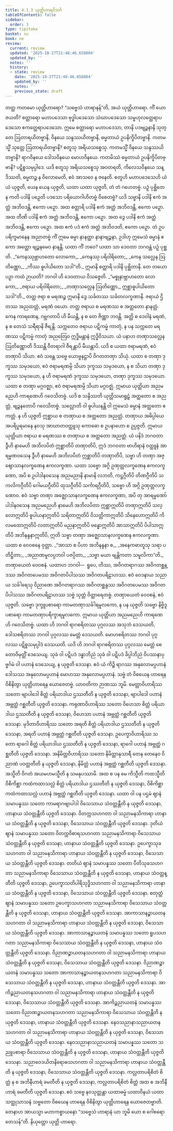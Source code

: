 ```yaml
---
title: 4.1.3 ယုတ္တိဟာရဝိဘင်္ဂ
tableOfContents: false
sidebar:
  order: 3
type: tipitaka
basket: su
book: ne
review:
  current: review
  updated: '2025-10-27T21:48:46.658804'
  updated_by: ''
  notes: ''
  history:
  - state: review
    date: '2025-10-27T21:48:46.658804'
    updated_by: ''
    notes: ''
    previous_state: draft
---
```



<ReviewStatus review={frontmatter.review} showDetails={true} />

<HypothesisAnnotation frontmatter={frontmatter} />

<DynamicBreadcrumb />

<Division number="18" book="ne" e="ch" v="27" p="4">

<Paragraph number="157" book="ne">
တတ္ထ ကတမော ယုတ္တိဟာရော? “သဗ္ဗေသံ ဟာရာနန်”တိ, အယံ ယုတ္တိဟာရော. ကိံ ယောဇယတိ? စတ္တာရော မဟာပဒေသာ ဗုဒ္ဓါပဒေသော သံဃာပဒေသော သမ္ဗဟုလတ္ထေရာပဒေသော ဧကတ္ထေရာပဒေသော. ဣမေ စတ္တာရော မဟာပဒေသာ, တာနိ ပဒဗျဉ္ဇနာနိ သုတ္တေ ဩတာရယိတဗ္ဗာနိ, ဝိနယေ သန္ဒဿယိတဗ္ဗာနိ, ဓမ္မတာယံ ဥပနိက္ခိပိတဗ္ဗာနိ.
</Paragraph>

<Paragraph number="158" book="ne">
ကတမသ္မိံ သုတ္တေ ဩတာရယိတဗ္ဗာနိ? စတူသု အရိယသစ္စေသု. ကတမသ္မိံ ဝိနယေ သန္ဒဿယိတဗ္ဗာနိ? ရာဂဝိနယေ ဒေါသဝိနယေ မောဟဝိနယေ. ကတမိဿံ ဓမ္မတာယံ ဥပနိက္ခိပိတဗ္ဗာနိ? ပဋိစ္စသမုပ္ပါဒေ. ယဒိ စတူသု အရိယသစ္စေသု အဝတရတိ, ကိလေသဝိနယေ သန္ဒိဿတိ, ဓမ္မတဉ္စ န ဝိလောမေတိ, ဧဝံ အာသဝေ န ဇနေတိ. စတူဟိ မဟာပဒေသေဟိ ယံ ယံ ယုဇ္ဇတိ, ယေန ယေန ယုဇ္ဇတိ, ယထာ ယထာ ယုဇ္ဇတိ, တံ တံ ဂဟေတဗ္ဗံ.
</Paragraph>

</Division>
<Division number="19" book="ne" e="ch" v="27" p="4">

<Paragraph number="159" book="ne">
ပဉှံ ပုစ္ဆိတေန ကတိ ပဒါနိ ပဉှေတိ ပဒသော ပရိယောဂါဟိတဗ္ဗံ ဝိစေတဗ္ဗံ? ယဒိ သဗ္ဗာနိ ပဒါနိ ဧကံ အတ္ထံ အဘိဝဒန္တိ, ဧကော ပဉှော. အထ စတ္တာရိ ပဒါနိ ဧကံ အတ္ထံ အဘိဝဒန္တိ, ဧကော ပဉှော. အထ တီဏိ ပဒါနိ ဧကံ အတ္ထံ အဘိဝဒန္တိ, ဧကော ပဉှော. အထ ဒွေ ပဒါနိ ဧကံ အတ္ထံ အဘိဝဒန္တိ, ဧကော ပဉှော. အထ ဧကံ ပဒံ ဧကံ အတ္ထံ အဘိဝဒတိ, ဧကော ပဉှော. တံ ဥပပရိက္ခမာနေန အညာတဗ္ဗံ ကိံ ဣမေ ဓမ္မာ နာနတ္ထာ နာနာဗျဉ္ဇနာ, ဥဒါဟု ဣမေသံ ဓမ္မာနံ ဧကော အတ္ထော ဗျဉ္ဇနမေဝ နာနန္တိ. ယထာ ကိံ ဘဝေ? ယထာ သာ ဒေဝတာ ဘဂဝန္တံ ပဉှံ ပုစ္ဆတိ.
</Paragraph>

<Paragraph number="160" type="verses" book="ne">
_“ကေနဿုဗ္ဘာဟတော လောကော,_  
_ကေနဿု ပရိဝါရိတော;_  
_ကေန သလ္လေန ဩတိဏ္ဏော,_  
_ကိဿ ဓူပါယိတော သဒါ”တိ._  

</Paragraph>

<Paragraph number="161" book="ne">
ဣမာနိ စတ္တာရိ ပဒါနိ ပုစ္ဆိတာနိ. တေ တယော ပဉှာ ကထံ ဉာယတိ? ဘဂဝါ ဟိ ဒေဝတာယ ဝိသဇ္ဇေတိ.
</Paragraph>

<Paragraph number="162" type="verses" book="ne">
_“မစ္စုနာဗ္ဘာဟတော လောကော,_  
_ဇရာယ ပရိဝါရိတော;_  
_တဏှာသလ္လေန ဩတိဏ္ဏော,_  
ဣစ္ဆာဓူပါယိတော သဒါ”တိ._  

</Paragraph>

</Division>
<Division number="20" book="ne" e="ch" v="27" p="5">

<Paragraph number="163" book="ne">
တတ္ထ ဇရာ စ မရဏဉ္စ ဣမာနိ ဒွေ သင်္ခတဿ သင်္ခတလက္ခဏာနိ. ဇရာယံ ဌိတဿ အညထတ္တံ, မရဏံ ဝယော. တတ္ထ ဇရာယ စ မရဏဿ စ အတ္ထတော နာနတ္တံ. ကေန ကာရဏေန, ဂဗ္ဘဂတာပိ ဟိ မီယန္တိ, န စ တေ ဇိဏ္ဏာ ဘဝန္တိ. အတ္ထိ စ ဒေဝါနံ မရဏံ, န စ တေသံ သရီရာနိ ဇီရန္တိ. သက္ကတေဝ ဇရာယ ပဋိကမ္မံ ကာတုံ, န ပန သက္ကတေ မရဏဿ ပဋိကမ္မံ ကာတုံ အညတြေဝ ဣဒ္ဓိမန္တာနံ ဣဒ္ဓိဝိသယာ. ယံ ပနာဟ တဏှာသလ္လေန ဩတိဏ္ဏောတိ ဒိဿန္တိ ဝီတရာဂါ ဇီရန္တာပိ မီယန္တာပိ. ယဒိ စ ယထာ ဇရာမရဏံ, ဧဝံ တဏှာပိ သိယာ. ဧဝံ သန္တေ သဗ္ဗေ ယောဗ္ဗနဋ္ဌာပိ ဝိဂတတဏှာ သိယုံ. ယထာ စ တဏှာ ဒုက္ခဿ သမုဒယော, ဧဝံ ဇရာမရဏမ္ပိ သိယာ ဒုက္ခဿ သမုဒယော, န စ သိယာ တဏှာ ဒုက္ခဿ သမုဒယော, န ဟိ ဇရာမရဏံ ဒုက္ခဿ သမုဒယော, တဏှာ ဒုက္ခဿ သမုဒယော. ယထာ စ တဏှာ မဂ္ဂဝဇ္ဈာ, ဧဝံ ဇရာမရဏမ္ပိ သိယာ မဂ္ဂဝဇ္ဈံ. ဣမာယ ယုတ္တိယာ အညမညေဟိ ကာရဏေဟိ ဂဝေသိတဗ္ဗံ. ယဒိ စ သန္ဒိဿတိ ယုတ္တိသမာရူဠှံ အတ္ထတော စ အညတ္တံ, ဗျဉ္ဇနတောပိ ဂဝေသိတဗ္ဗံ.
</Paragraph>

<Paragraph number="164" book="ne">
သလ္လောတိ ဝါ ဓူပါယနန္တိ ဝါ ဣမေသံ ဓမ္မာနံ အတ္ထတော ဧကတ္တံ. န ဟိ ယုဇ္ဇတိ ဣစ္ဆာယ စ တဏှာယ စ အတ္ထတော အညတ္တံ. တဏှာယ အဓိပ္ပါယေ အပရိပူရမာနေ နဝသု အာဃာတဝတ္ထူသု ကောဓော စ ဥပနာဟော စ ဥပ္ပဇ္ဇတိ. ဣမာယ ယုတ္တိယာ ဇရာယ စ မရဏဿ စ တဏှာယ စ အတ္ထတော အညတ္တံ.
</Paragraph>

<Paragraph number="165" book="ne">
ယံ ပနိဒံ ဘဂဝတာ ဒွီဟိ နာမေဟိ အဘိလပိတံ ဣစ္ဆာတိပိ တဏှာတိပိ, ဣဒံ ဘဂဝတာ ဗာဟိရာနံ ဝတ္ထူနံ အာရမ္မဏဝသေန ဒွီဟိ နာမေဟိ အဘိလပိတံ ဣစ္ဆာတိပိ တဏှာတိပိ, သဗ္ဗာ ဟိ တဏှာ အဇ္ဈောသာနလက္ခဏေန ဧကလက္ခဏာ. ယထာ သဗ္ဗော အဂ္ဂိ ဥဏှတ္တလက္ခဏေန ဧကလက္ခဏော, အပိ စ ဥပါဒါနဝသေန အညမညာနိ နာမာနိ လဘတိ, ကဋ္ဌဂ္ဂီတိပိ တိဏဂ္ဂီတိပိ သကလိကဂ္ဂီတိပိ ဂေါမယဂ္ဂီတိပိ ထုသဂ္ဂီတိပိ သင်္ကာရဂ္ဂီတိပိ, သဗ္ဗော ဟိ အဂ္ဂိ ဥဏှတ္တလက္ခဏောဝ. ဧဝံ သဗ္ဗာ တဏှာ အဇ္ဈောသာနလက္ခဏေန ဧကလက္ခဏာ, အပိ တု အာရမ္မဏော်ပါဒါနဝသေန အညမညေဟိ နာမေဟိ အဘိလပိတာ ဣစ္ဆာဣတိပိ တဏှာဣတိပိ သလ္လောဣတိပိ ဓူပါယနာဣတိပိ သရိတာဣတိပိ ဝိသတ္တိကာဣတိပိ သိနေဟောဣတိပိ ကိလမထောဣတိပိ လတာဣတိပိ မညနာဣတိပိ ဗန္ဓောဣတိပိ အာသာဣတိပိ ပိပါသာဣတိပိ အဘိနန္ဒနာဣတိပိ, ဣတိ သဗ္ဗာ တဏှာ အဇ္ဈောသာနလက္ခဏေန ဧကလက္ခဏာ. ယထာ စ ဝေဝစနေ ဝုတ္တာ.
</Paragraph>

<Paragraph number="166" type="verses" book="ne">
_“အာသာ စ ပိဟာ အဘိနန္ဒနာ စ,_  
_အနေကဓာတူသု သရာ ပတိဋ္ဌိတာ;_  
_အညာဏမူလပ္ပဘဝါ ပဇပ္ပိတာ,_  
_သဗ္ဗာ မယာ ဗျန္တိကတာ သမူလိကာ”တိ._  

</Paragraph>

<Paragraph number="167" book="ne">
တဏှာယေတံ ဝေဝစနံ. ယထာဟ ဘဂဝါ—  ရူပေ, တိဿ, အဝိဂတရာဂဿ အဝိဂတစ္ဆန္ဒဿ အဝိဂတပေမဿ အဝိဂတပိပါသဿ အဝိဂတပရိဠာဟဿ. ဧဝံ ဝေဒနာယ သညာယ သင်္ခါရေသု ဝိညာဏေ အဝိဂတရာဂဿ အဝိဂတစ္ဆန္ဒဿ အဝိဂတပေမဿ အဝိဂတပိပါသဿ အဝိဂတပရိဠာဟဿ သဗ္ဗံ သုတ္တံ ဝိတ္ထာရေတဗ္ဗံ. တဏှာယေတံ ဝေဝစနံ, ဧဝံ ယုဇ္ဇတိ.
</Paragraph>

</Division>
<Division number="21" book="ne" e="ch" v="27" p="5">

<Paragraph number="168" book="ne">
သဗ္ဗော ဒုက္ခူပစာရော ကာမတဏှာသင်္ခါရမူလကော, န ပန ယုဇ္ဇတိ သဗ္ဗော နိဗ္ဗိဒူပစာရော ကာမတဏှာပရိက္ခာရမူလကော. ဣမာယ ယုတ္တိယာ အညမညေဟိ ကာရဏေဟိ ဂဝေသိတဗ္ဗံ.
</Paragraph>

<Paragraph number="169" book="ne">
ယထာ ဟိ ဘဂဝါ ရာဂစရိတဿ ပုဂ္ဂလဿ အသုဘံ ဒေသယတိ, ဒေါသစရိတဿ ဘဂဝါ ပုဂ္ဂလဿ မေတ္တံ ဒေသယတိ. မောဟစရိတဿ ဘဂဝါ ပုဂ္ဂလဿ ပဋိစ္စသမုပ္ပါဒံ ဒေသယတိ. ယဒိ ဟိ ဘဂဝါ ရာဂစရိတဿ ပုဂ္ဂလဿ မေတ္တံ စေတောဝိမုတ္တိံ ဒေသေယျ. သုခံ ဝါ ပဋိပဒံ ဒန္ဓာဘိညံ သုခံ ဝါ ပဋိပဒံ ခိပ္ပါဘိညံ ဝိပဿနာပုဗ္ဗင်္ဂမံ ဝါ ပဟာနံ ဒေသေယျ, န ယုဇ္ဇတိ ဒေသနာ. ဧဝံ ယံ ကိဉ္စိ ရာဂဿ အနုလောမပ္ပဟာနံ ဒေါသဿ အနုလောမပ္ပဟာနံ မောဟဿ အနုလောမပ္ပဟာနံ. သဗ္ဗံ တံ ဝိစယေန ဟာရေန ဝိစိနိတွာ ယုတ္တိဟာရေန ယောဇေတဗ္ဗံ. ယာဝတိကာ ဉာဏဿ ဘူမိ.
</Paragraph>

<Paragraph number="170" book="ne">
မေတ္တာဝိဟာရိဿ သတော ဗျာပါဒေါ စိတ္တံ ပရိယာဒါယ ဌဿတီတိ န ယုဇ္ဇတိ ဒေသနာ, ဗျာပါဒေါ ပဟာနံ အဗ္ဘတ္ထံ ဂစ္ဆတီတိ ယုဇ္ဇတိ ဒေသနာ. ကရုဏာဝိဟာရိဿ သတော ဝိဟေသာ စိတ္တံ ပရိယာဒါယ ဌဿတီတိ န ယုဇ္ဇတိ ဒေသနာ, ဝိဟေသာ ပဟာနံ အဗ္ဘတ္ထံ ဂစ္ဆတီတိ ယုဇ္ဇတိ ဒေသနာ. မုဒိတာဝိဟာရိဿ သတော အရတိ စိတ္တံ ပရိယာဒါယ ဌဿတီတိ န ယုဇ္ဇတိ ဒေသနာ, အရတိ ပဟာနံ အဗ္ဘတ္ထံ ဂစ္ဆတီတိ ယုဇ္ဇတိ ဒေသနာ. ဥပေက္ခာဝိဟာရိဿ သတော ရာဂေါ စိတ္တံ ပရိယာဒါယ ဌဿတီတိ န ယုဇ္ဇတိ ဒေသနာ, ရာဂေါ ပဟာနံ အဗ္ဘတ္ထံ ဂစ္ဆတီတိ ယုဇ္ဇတိ ဒေသနာ. အနိမိတ္တဝိဟာရိဿ သတော နိမိတ္တာနုသာရီ တေန တေနေဝ ဝိညာဏံ ပဝတ္တတီတိ န ယုဇ္ဇတိ ဒေသနာ, နိမိတ္တံ ပဟာနံ အဗ္ဘတ္ထံ ဂစ္ဆတီတိ ယုဇ္ဇတိ ဒေသနာ. အသ္မီတိ ဝိဂတံ အယမဟမသ္မီတိ န သမနုပဿာမိ. အထ စ ပန မေ ကိသ္မီတိ ကထသ္မီတိ ဝိစိကိစ္ဆာ ကထံကထာသလ္လံ စိတ္တံ ပရိယာဒါယ ဌဿတီတိ န ယုဇ္ဇတိ ဒေသနာ, ဝိစိကိစ္ဆာ ကထံကထာသလ္လံ ပဟာနံ အဗ္ဘတ္ထံ ဂစ္ဆတီတိ ယုဇ္ဇတိ ဒေသနာ.
</Paragraph>

<Paragraph number="171" book="ne">
ယထာ ဝါ ပန ပဌမံ ဈာနံ သမာပန္နဿ သတော ကာမရာဂဗျာပါဒါ ဝိသေသာယ သံဝတ္တန္တီတိ န ယုဇ္ဇတိ ဒေသနာ, ဟာနာယ သံဝတ္တန္တီတိ ယုဇ္ဇတိ ဒေသနာ. ဝိတက္ကသဟဂတာ ဝါ သညာမနသိကာရာ ဟာနာယ သံဝတ္တန္တီတိ န ယုဇ္ဇတိ ဒေသနာ, ဝိသေသာယ သံဝတ္တန္တီတိ ယုဇ္ဇတိ ဒေသနာ. ဒုတိယံ ဈာနံ သမာပန္နဿ သတော ဝိတက္ကဝိစာရသဟဂတာ သညာမနသိကာရာ ဝိသေသာယ သံဝတ္တန္တီတိ န ယုဇ္ဇတိ ဒေသနာ, ဟာနာယ သံဝတ္တန္တီတိ ယုဇ္ဇတိ ဒေသနာ. ဥပေက္ခာသုခသဟဂတာ ဝါ သညာမနသိကာရာ ဟာနာယ သံဝတ္တန္တီတိ န ယုဇ္ဇတိ ဒေသနာ, ဝိသေသာယ သံဝတ္တန္တီတိ ယုဇ္ဇတိ ဒေသနာ. တတိယံ ဈာနံ သမာပန္နဿ သတော ပီတိသုခသဟဂတာ သညာမနသိကာရာ ဝိသေသာယ သံဝတ္တန္တီတိ န ယုဇ္ဇတိ ဒေသနာ, ဟာနာယ သံဝတ္တန္တီတိ ယုဇ္ဇတိ ဒေသနာ, ဥပေက္ခာသတိပါရိသုဒ္ဓိသဟဂတာ ဝါ သညာမနသိကာရာ ဟာနာယ သံဝတ္တန္တီတိ န ယုဇ္ဇတိ ဒေသနာ, ဝိသေသာယ သံဝတ္တန္တီတိ ယုဇ္ဇတိ ဒေသနာ. စတုတ္ထံ ဈာနံ သမာပန္နဿ သတော ဥပေက္ခာသဟဂတာ သညာမနသိကာရာ ဝိသေသာယ သံဝတ္တန္တီတိ န ယုဇ္ဇတိ ဒေသနာ, ဟာနာယ သံဝတ္တန္တီတိ ယုဇ္ဇတိ ဒေသနာ. အာကာသာနဉ္စာယတနသဟဂတာ ဝါ သညာမနသိကာရာ ဟာနာယ သံဝတ္တန္တီတိ န ယုဇ္ဇတိ ဒေသနာ, ဝိသေသာယ သံဝတ္တန္တီတိ ယုဇ္ဇတိ ဒေသနာ.
</Paragraph>

<Paragraph number="172" book="ne">
အာကာသာနဉ္စာယတနံ သမာပန္နဿ သတော ရူပသဟဂတာ သညာမနသိကာရာ ဝိသေသာယ သံဝတ္တန္တီတိ န ယုဇ္ဇတိ ဒေသနာ, ဟာနာယ သံဝတ္တန္တီတိ ယုဇ္ဇတိ ဒေသနာ. ဝိညာဏဉ္စာယတနသဟဂတာ ဝါ သညာမနသိကာရာ ဟာနာယ သံဝတ္တန္တီတိ န ယုဇ္ဇတိ ဒေသနာ, ဝိသေသာယ သံဝတ္တန္တီတိ ယုဇ္ဇတိ ဒေသနာ. ဝိညာဏဉ္စာယတနံ သမာပန္နဿ သတော အာကာသာနဉ္စာယတနသဟဂတာ သညာမနသိကာရာ ဝိသေသာယ သံဝတ္တန္တီတိ န ယုဇ္ဇတိ ဒေသနာ, ဟာနာယ သံဝတ္တန္တီတိ ယုဇ္ဇတိ ဒေသနာ. အာကိဉ္စညာယတနသဟဂတာ ဝါ သညာမနသိကာရာ ဟာနာယ သံဝတ္တန္တီတိ န ယုဇ္ဇတိ ဒေသနာ, ဝိသေသာယ သံဝတ္တန္တီတိ ယုဇ္ဇတိ ဒေသနာ. အာကိဉ္စညာယတနံ သမာပန္နဿ သတော ဝိညာဏဉ္စာယတနသဟဂတာ သညာမနသိကာရာ ဝိသေသာယ သံဝတ္တန္တီတိ န ယုဇ္ဇတိ ဒေသနာ, ဟာနာယ သံဝတ္တန္တီတိ ယုဇ္ဇတိ ဒေသနာ. နေဝသညာနာသညာယတနသဟဂတာ ဝါ သညာမနသိကာရာ ဟာနာယ သံဝတ္တန္တီတိ န ယုဇ္ဇတိ ဒေသနာ, ဝိသေသာယ သံဝတ္တန္တီတိ ယုဇ္ဇတိ ဒေသနာ. နေဝသညာနာသညာယတနံ သမာပန္နဿ သတော သညူပစာရာ ဝိသေသာယ သံဝတ္တန္တီတိ န ယုဇ္ဇတိ ဒေသနာ, ဟာနာယ သံဝတ္တန္တီတိ ယုဇ္ဇတိ ဒေသနာ. သညာဝေဒယိတနိရောဓသဟဂတာ ဝါ သညာမနသိကာရာ ဟာနာယ သံဝတ္တန္တီတိ န ယုဇ္ဇတိ ဒေသနာ, ဝိသေသာယ သံဝတ္တန္တီတိ ယုဇ္ဇတိ ဒေသနာ. ကလ္လတာပရိစိတံ စိတ္တံ န စ အဘိနီဟာရံ ခမတီတိ န ယုဇ္ဇတိ ဒေသနာ, ကလ္လတာပရိစိတံ စိတ္တံ အထ စ အဘိနီဟာရံ ခမတီတိ ယုဇ္ဇတိ ဒေသနာ.
</Paragraph>

<Paragraph number="173" book="ne">
ဧဝံ သဗ္ဗေ နဝသုတ္တန္တာ ယထာဓမ္မံ ယထာဝိနယံ ယထာသတ္ထုသာသနံ သဗ္ဗတော ဝိစယေန ဟာရေန ဝိစိနိတွာ ယုတ္တိဟာရေန ယောဇေတဗ္ဗာတိ. တေနာဟ အာယသ္မာ မဟာကစ္စာယနော “သဗ္ဗေသံ ဟာရာနံ ယာ ဘူမိ ယော စ ဂေါစရော တေသန်”တိ.

</Paragraph>
</Division>

<Paragraph number="174" type="center" book="ne">
နိယုတ္တော ယုတ္တိ ဟာရော.
</Paragraph>